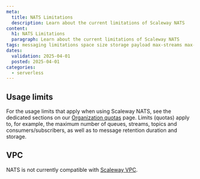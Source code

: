 ```yaml
---
meta:
  title: NATS Limitations
  description: Learn about the current limitations of Scaleway NATS
content:
  h1: NATS Limitations
  paragraph: Learn about the current limitations of Scaleway NATS
tags: messaging limitations space size storage payload max-streams max-consumers max-subscribers max-topics visibility-timeout
dates:
  validation: 2025-04-01
  posted: 2025-04-01
categories:
  - serverless
---
```


## Usage limits

For the usage limits that apply when using Scaleway NATS, see the dedicated sections on our [Organization quotas](/organizations-and-projects/additional-content/organization-quotas/) page. Limits (quotas) apply to, for example, the maximum number of queues, streams, topics and consumers/subscribers, as well as to message retention duration and storage.

## VPC

NATS is not currently compatible with [Scaleway VPC](/vpc/quickstart/).
